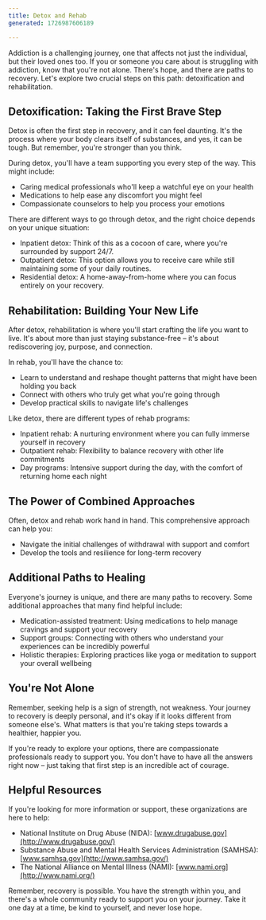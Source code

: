 ---
title: Detox and Rehab
generated: 1726987606189

---

 

Addiction is a challenging journey, one that affects not just the individual, but their loved ones too. If you or someone you care about is struggling with addiction, know that you're not alone. There's hope, and there are paths to recovery. Let's explore two crucial steps on this path: detoxification and rehabilitation.

## Detoxification: Taking the First Brave Step

Detox is often the first step in recovery, and it can feel daunting. It's the process where your body clears itself of substances, and yes, it can be tough. But remember, you're stronger than you think.

During detox, you'll have a team supporting you every step of the way. This might include:

* Caring medical professionals who'll keep a watchful eye on your health
* Medications to help ease any discomfort you might feel
* Compassionate counselors to help you process your emotions

There are different ways to go through detox, and the right choice depends on your unique situation:

* Inpatient detox: Think of this as a cocoon of care, where you're surrounded by support 24/7.
* Outpatient detox: This option allows you to receive care while still maintaining some of your daily routines.
* Residential detox: A home-away-from-home where you can focus entirely on your recovery.

## Rehabilitation: Building Your New Life

After detox, rehabilitation is where you'll start crafting the life you want to live. It's about more than just staying substance-free – it's about rediscovering joy, purpose, and connection.

In rehab, you'll have the chance to:

* Learn to understand and reshape thought patterns that might have been holding you back
* Connect with others who truly get what you're going through
* Develop practical skills to navigate life's challenges

Like detox, there are different types of rehab programs:

* Inpatient rehab: A nurturing environment where you can fully immerse yourself in recovery
* Outpatient rehab: Flexibility to balance recovery with other life commitments
* Day programs: Intensive support during the day, with the comfort of returning home each night

## The Power of Combined Approaches

Often, detox and rehab work hand in hand. This comprehensive approach can help you:

* Navigate the initial challenges of withdrawal with support and comfort
* Develop the tools and resilience for long-term recovery

## Additional Paths to Healing

Everyone's journey is unique, and there are many paths to recovery. Some additional approaches that many find helpful include:

* Medication-assisted treatment: Using medications to help manage cravings and support your recovery
* Support groups: Connecting with others who understand your experiences can be incredibly powerful
* Holistic therapies: Exploring practices like yoga or meditation to support your overall wellbeing

## You're Not Alone

Remember, seeking help is a sign of strength, not weakness. Your journey to recovery is deeply personal, and it's okay if it looks different from someone else's. What matters is that you're taking steps towards a healthier, happier you.

If you're ready to explore your options, there are compassionate professionals ready to support you. You don't have to have all the answers right now – just taking that first step is an incredible act of courage.

## Helpful Resources

If you're looking for more information or support, these organizations are here to help:

* National Institute on Drug Abuse (NIDA): [www.drugabuse.gov](http://www.drugabuse.gov/)
* Substance Abuse and Mental Health Services Administration (SAMHSA): [www.samhsa.gov](http://www.samhsa.gov/)
* The National Alliance on Mental Illness (NAMI): [www.nami.org](http://www.nami.org/)

Remember, recovery is possible. You have the strength within you, and there's a whole community ready to support you on your journey. Take it one day at a time, be kind to yourself, and never lose hope.
